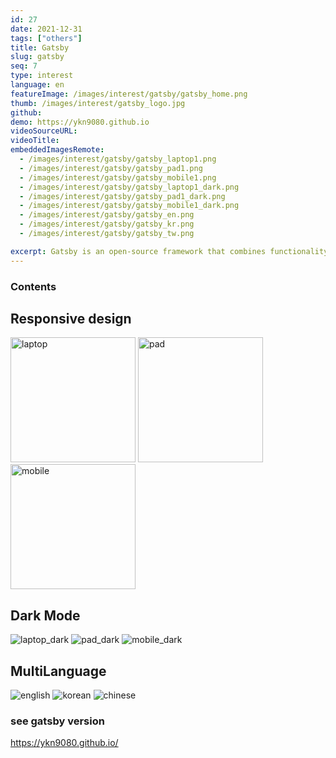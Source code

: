 ```yaml
---
id: 27
date: 2021-12-31
tags: ["others"]
title: Gatsby
slug: gatsby
seq: 7
type: interest
language: en
featureImage: /images/interest/gatsby/gatsby_home.png
thumb: /images/interest/gatsby_logo.jpg
github:
demo: https://ykn9080.github.io
videoSourceURL:
videoTitle:
embeddedImagesRemote:
  - /images/interest/gatsby/gatsby_laptop1.png
  - /images/interest/gatsby/gatsby_pad1.png
  - /images/interest/gatsby/gatsby_mobile1.png
  - /images/interest/gatsby/gatsby_laptop1_dark.png
  - /images/interest/gatsby/gatsby_pad1_dark.png
  - /images/interest/gatsby/gatsby_mobile1_dark.png
  - /images/interest/gatsby/gatsby_en.png
  - /images/interest/gatsby/gatsby_kr.png
  - /images/interest/gatsby/gatsby_tw.png

excerpt: Gatsby is an open-source framework that combines functionality from React, GraphQL and Webpack into a single tool for building static websites and apps.
---
```


### Contents

## Responsive design

<div className="grid  grid-cols-3 ">
  <img
    alt="laptop"
    width="200px"
    src="/images/interest/gatsby/gatsby_laptop1.png"
  />
  <img alt="pad" width="200px" src="/images/interest/gatsby/gatsby_pad1.png" />
  <img
    alt="mobile"
    width="200px"
    src="/images/interest/gatsby/gatsby_mobile1.png"
  />
</div>

## Dark Mode

<div className="flex flex-row">
  <img alt="laptop_dark" src="/images/interest/gatsby/gatsby_pad1_dark.png" />
  <img alt="pad_dark" src="/images/interest/gatsby/gatsby_mobile1_dark.png" />
  <img
    alt="mobile_dark"
    src="/images/interest/gatsby/gatsby_mobile1_dark.png"
  />
</div>

## MultiLanguage

<div className="flex flex-row">
  <img alt="english" src="/images/interest/gatsby/gatsby_en.png" />
  <img alt="korean" src="/images/interest/gatsby/gatsby_kr.png" />
  <img alt="chinese" src="/images/interest/gatsby/gatsby_tw.png" />
</div>

### see gatsby version

https://ykn9080.github.io/
